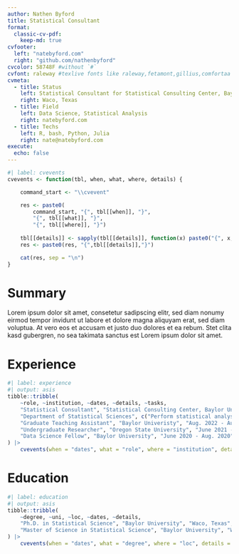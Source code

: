 ```yaml
---
author: Nathen Byford
title: Statistical Consultant
format:
  classic-cv-pdf: 
    keep-md: true
cvfooter:
  left: "natebyford.com"
  right: "github.com/nathenbyford"
cvcolor: 58748F #without `#`
cvfont: raleway #texlive fonts like raleway,fetamont,gillius,comfortaa
cvmeta:
  - title: Status
    left: Statistical Consultant for Statistical Consulting Center, Baylor University
    right: Waco, Texas
  - title: Field
    left: Data Science, Statistical Analysis
    right: natebyford.com
  - title: Techs
    left: R, bash, Python, Julia
    right: nate@natebyford.com
execute:
  echo: false
---
```


```r
#| label: cvevents
cvevents <- function(tbl, when, what, where, details) {

    command_start <- "\\cvevent"

    res <- paste0(
        command_start, "{", tbl[[when]], "}", 
        "{", tbl[[what]], "}",
        "{", tbl[[where]], "}")
    
    tbl[[details]] <- sapply(tbl[[details]], function(x) paste0("{", x, "}", collapse = ","))
    res <- paste0(res, "{",tbl[[details]],"}")

    cat(res, sep = "\n")
}
```

# Summary

Lorem ipsum dolor sit amet, consetetur sadipscing elitr, sed diam nonumy eirmod tempor invidunt ut labore et dolore magna aliquyam erat, sed diam voluptua. At vero eos et accusam et justo duo dolores et ea rebum. Stet clita kasd gubergren, no sea takimata sanctus est Lorem ipsum dolor sit amet.

# Experience


```r
#| label: experience
#| output: asis
tibble::tribble(
    ~role, ~institution, ~dates, ~details, ~tasks,
    "Statistical Consultant", "Statistical Consulting Center, Baylor University", "Sep. 2023 - Present",
    "Department of Statistical Sciences", c("Perform statistical analysis for diverse range of clients and projects", "Analyses of large scale and unstructured data sets with R and Bash", "Present restults in clear and elementary manner for clients"),
    "Graduate Teaching Assistant", "Baylor Univeristy", "Aug. 2022 - Aug. 2024", "Chair of Social Networks", c("Teach suplimental instruction sessions for introduction to statistics", "Hold office hours for introcutory statistics and statistical methods", "Grade homework, quizzes, and exams"),
    "Undergraduate Researcher", "Oregon State University", "June 2021 - Aug. 2021", "Department of Statistics", c("Developing new methods to test for Benford's law", "Implementing methods in R", "Compared tests for greatest power and error rate", "Also looked into Benfor's law in english words"),
    "Data Science Fellow", "Baylor University", "June 2020 - Aug. 2020", "MoWaTER Project", c("Worked directly with stakeholders at Denver Water to analyze effectivnes and efficiency of water filtration", "Produce statistical analysis and interpret results")
) |>
    cvevents(when = "dates", what = "role", where = "institution", details = "tasks")
```

# Education

```r
#| label: education
#| output: asis
tibble::tribble(
    ~degree, ~uni, ~loc, ~dates, ~details,
    "Ph.D. in Statistical Science", "Baylor University", "Waco, Texas", "Aug. 2022 - Aug. 2026 (Present)", c("Project: Correcting under-reporting in over-dispersed spatial count data", "Developing and implementing Bayesian method to model under-reported and over-dispersed spatial counts"),
    "Master of Science in Statistical Science", "Baylor University", "Waco, Texas", "Aug. 2022 - Dec. 2023", c("Project: Anomaly Detection in Time Series Data", "Focus on Statistical Methods, Mathematical Statistics, and Computational Statistics.")
) |>
    cvevents(when = "dates", what = "degree", where = "loc", details = "details")
```
